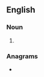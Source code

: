 ==English==

===Noun===
{{head|en|noun plural form}}

# {{plural of|ahem|lang=en}}

===Anagrams===
* {{anagrams|en|a=aehms|Shema|haems|hames|heams|shame}}